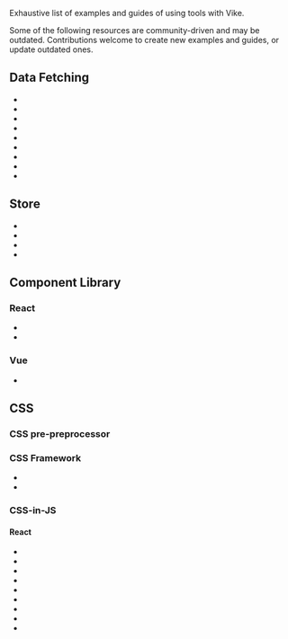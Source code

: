 
Exhaustive list of examples and guides of using tools with Vike.

<Warning>
  Some of the following resources are community-driven and may be outdated.
</Warning>

<Contribution>
Contributions welcome to create new examples and guides, or update outdated ones.
</Contribution>

## Data Fetching

- <Link href="/telefunc" />
- <Link href="/tRPC" />
- <Link href="/tanstack-query" />
- <Link href="/apollo-graphql" />
- <Link href="/relay" />
- <Link href="/urql" />
- <Link href="/grpc" />
- <Link href="/socket-io" />
- <Link href="/vue-query" />

## Store

- <Link href="/redux" />
- <Link href="/pinia" />
- <Link href="/vuex" />
- <Link href="/pullstate" />

## Component Library

### React

- <Link href="/daisyui" />
- <Link href="/mui" />

### Vue

- <Link href="/vuetify" />

## CSS

### CSS pre-preprocessor

### CSS Framework

- <Link href="/tailwind-css" />
- <Link href="/panda-css" />

### CSS-in-JS

#### React

- <Link href="/compiled" />
- <Link href="/styled-components" />
- <Link href="/styled-jsx" />



- <Link href="/primereact" />
- <Link href="/nextui" />
- <Link href="/bootstrap" />
- <Link href="/grommet" />
- <Link href="/mantine" />
- <Link href="/sass" />
